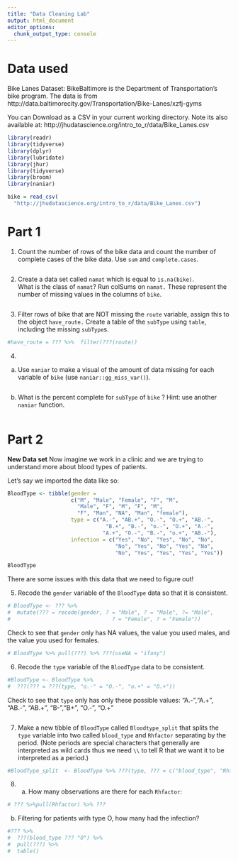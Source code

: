 ```yaml
---
title: "Data Cleaning Lab"
output: html_document
editor_options: 
  chunk_output_type: console
---
```


# Data used

Bike Lanes Dataset: BikeBaltimore is the Department of Transportation's bike program. 
The data is from http://data.baltimorecity.gov/Transportation/Bike-Lanes/xzfj-gyms

You can Download as a CSV in your current working directory.  Note its also available at: 	http://jhudatascience.org/intro_to_r/data/Bike_Lanes.csv 

```r
library(readr)
library(tidyverse)
library(dplyr)
library(lubridate)
library(jhur)
library(tidyverse)
library(broom)
library(naniar)

bike = read_csv(
  "http://jhudatascience.org/intro_to_r/data/Bike_Lanes.csv")
```

# Part 1

1.  Count the number of rows of the bike data and count the number of complete cases of the bike data.  Use `sum` and `complete.cases`.
```r


```

2.  Create a data set called `namat` which is equal to `is.na(bike)`.  
What is the class of `namat`?  Run colSums on `namat.`
These represent the number of missing values in the columns of
`bike`. 
```r

```

3.  Filter rows of bike that are NOT missing the `route` variable, assign
this to the object `have_route.`  Create a table of the `subType` using `table`, 
including the missing `subType`s. 

```r
#have_route = ??? %>%  filter(???(route))
```

4. 

a. Use `naniar` to make a visual of the amount of data missing for each variable of `bike` (use `naniar::gg_miss_var()`).
```r


```


b. What is the percent complete for `subType` of `bike` ? Hint: use another `naniar` function.
 
```r

```

# Part 2

**New Data set**
Now imagine we work in a clinic and we are trying to understand more about blood types of patients. 

Let's say we imported the data like so:
```r
BloodType <- tibble(gender = 
                    c("M", "Male", "Female", "F", "M", 
                      "Male", "F", "M", "F", "M", 
                      "F", "Man", "NA", "Man", "female"), 
                    type = c("A.-", "AB.+", "O.-", "O.+", "AB.-",
                               "B.+", "B.-", "o.-", "O.+", "A.-",
                              "A.+", "O.-", "B.-", "o.+", "AB.-"),
                    infection = c("Yes", "No", "Yes", "No", "No",
                                  "No", "Yes", "No", "Yes", "No",
                                  "No", "Yes", "Yes", "Yes", "Yes"))

BloodType
```

There are some issues with this data that we need to figure out!

5. Recode the `gender` variable of the `BloodType` data so that it is consistent.

```r
# BloodType <- ??? %>%
#  mutate(??? = recode(gender, ? = "Male", ? = "Male", ?= "Male",
#                                ? = "Female", ? = "Female"))

```

Check to see that `gender` only has NA values, the value you used males, and the value you used for females.

```r
# BloodType %>% pull(???) %>% ???(useNA = "ifany")
```

6. Recode the `type` variable of the `BloodType` data to be consistent.
```r
#BloodType <- BloodType %>%
#  ???(??? = ???(type, "o.-" = "O.-", "o.+" = "O.+"))
```

Check to see that `type` only has only these possible values:
 "A.-","A.+", "AB.-", "AB.+", "B-","B+", "O.-", "O.+"

```r

```

7. Make a new tibble of `BloodType` called `Bloodtype_split` that splits the `type` variable into two called `blood_type` and  `Rhfactor` separating by the period. (Note periods are special characters that generally are interpreted as wild cards thus we need `\\` to tell R that we want it to be interpreted as a period.)
```r
#BloodType_split  <- BloodType %>% ???(type, ??? = c("blood_type", "Rhfactor"), sep = "\\.")
```

8. a. How many observations are there for each `Rhfactor`:
```r
# ??? %>%pull(Rhfactor) %>% ???
```

b. Filtering for patients with type O, how many had the infection?
```r
#??? %>%
#  ???(blood_type ??? "O") %>%
#  pull(???) %>%
#  table()

```
